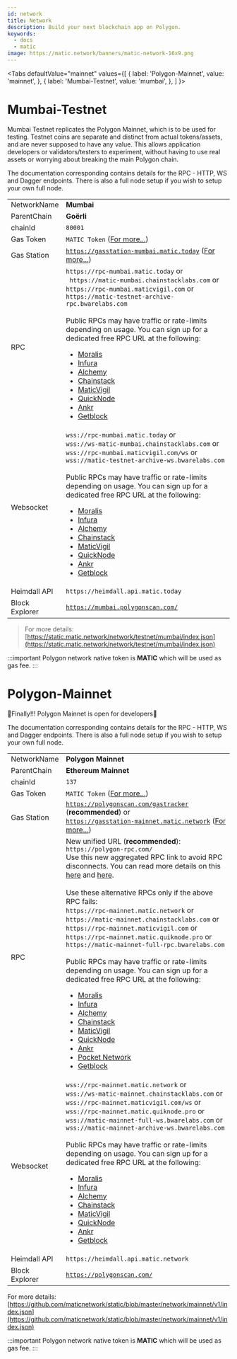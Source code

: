 ```yaml
---
id: network
title: Network
description: Build your next blockchain app on Polygon.
keywords:
  - docs
  - matic
image: https://matic.network/banners/matic-network-16x9.png 
---
```


<Tabs
  defaultValue="mainnet"
  values={[
    { label: 'Polygon-Mainnet', value: 'mainnet', },
    { label: 'Mumbai-Testnet', value: 'mumbai', },
  ]
}>
<TabItem value="mumbai">

# Mumbai-Testnet
Mumbai Testnet replicates the Polygon Mainnet, which is to be used for testing. Testnet coins are separate and distinct from actual tokens/assets, and are never supposed to have any value. This allows application developers or validators/testers to experiment, without having to use real assets or worrying about breaking the main Polygon chain.

The documentation corresponding contains details for the RPC - HTTP, WS and Dagger endpoints. There is also a full node setup if you wish to setup your own full node.

|              |                                        |
|--------------|----------------------------------------|
| NetworkName  | **Mumbai**                                 |
| ParentChain  | **Goërli**                                 |
| chainId      | `80001`                                  |
| Gas Token    | `MATIC Token` ([For more...](gas-token)) |
| Gas Station    | [`https://gasstation-mumbai.matic.today`](https://gasstation-mumbai.matic.today) ([For more...](/docs/develop/tools/matic-gas-station)) |
| RPC          | `https://rpc-mumbai.matic.today` or <br/>` https://matic-mumbai.chainstacklabs.com` or <br/>`https://rpc-mumbai.maticvigil.com` or <br/>`https://matic-testnet-archive-rpc.bwarelabs.com`  <br/> <br/>Public RPCs may have traffic or rate-limits depending on usage. You can sign up for a dedicated free RPC URL at the following: <br/> <ul><li>[Moralis](https://moralis.io)</li><li>[Infura](https://infura.io)</li><li>[Alchemy](https://www.alchemy.com/)</li><li> [Chainstack](https://chainstack.com/build-better-with-polygon/)</li><li>[MaticVigil](https://rpc.maticvigil.com/)</li> <li> [QuickNode](https://blog.quicknode.com/polygon-matic-is-now-live-on-quiknode-api/) </li><li>[Ankr](https://www.ankr.com/)</li><li> [Getblock](https://getblock.io/en/) </li> </ul>    |
| Websocket    | `wss://rpc-mumbai.matic.today` or <br/>`wss://ws-matic-mumbai.chainstacklabs.com` or <br/> `wss://rpc-mumbai.maticvigil.com/ws` or <br/> `wss://matic-testnet-archive-ws.bwarelabs.com`  <br/><br/>Public RPCs may have traffic or rate-limits depending on usage. You can sign up for a dedicated free RPC URL at the following: <br/> <ul><li>[Moralis](https://moralis.io)</li><li>[Infura](https://infura.io)</li><li>[Alchemy](https://www.alchemy.com/)</li><li> [Chainstack](https://chainstack.com/build-better-with-polygon/)</li><li>[MaticVigil](https://rpc.maticvigil.com/)</li> <li> [QuickNode](https://blog.quicknode.com/polygon-matic-is-now-live-on-quiknode-api/) </li><li>[Ankr](https://www.ankr.com/)</li><li> [Getblock](https://getblock.io/en/) </li></ul>     |
| Heimdall API | `https://heimdall.api.matic.today` |
| Block Explorer |[`https://mumbai.polygonscan.com/`](https://mumbai.polygonscan.com/)|


> For more details: [https://static.matic.network/network/testnet/mumbai/index.json](https://static.matic.network/network/testnet/mumbai/index.json)

:::important
Polygon network native token is **MATIC** which will be used as gas fee.
:::

</TabItem>
<TabItem value="mainnet">

# Polygon-Mainnet

🎉Finally!!! Polygon Mainnet is open for developers🎉

The documentation corresponding contains details for the RPC - HTTP, WS and Dagger endpoints. There is also a full node setup if you wish to setup your own full node.


|              |                                        |
|--------------|----------------------------------------|
| NetworkName  | **Polygon Mainnet**                                 |
| ParentChain  | **Ethereum Mainnet**                                 |
| chainId      | `137`                                  |
| Gas Token    | `MATIC Token` ([For more...](gas-token)) |
| Gas Station    | [`https://polygonscan.com/gastracker`](https://polygonscan.com/gastracker) (**recommended**) or <br/> [`https://gasstation-mainnet.matic.network`](https://gasstation-mainnet.matic.network) ([For more...](/docs/develop/tools/matic-gas-station)) |[
| RPC          | New unified URL (**recommended**): `https://polygon-rpc.com/`<br/>Use this new aggregated RPC link to avoid RPC disconnects. You can read more details on this [here](https://twitter.com/0xPolygon/status/1431277874238169094) and [here](https://blog.polygon.technology/polygon-rpc-gateway-will-provide-a-free-high-performance-connection-to-the-polygon-pos-blockchain-df148958d418).<br/><br/>Use these alternative RPCs only if the above RPC fails:<br/> `https://rpc-mainnet.matic.network` or <br/>`https://matic-mainnet.chainstacklabs.com` or <br/>`https://rpc-mainnet.maticvigil.com` or <br/>`https://rpc-mainnet.matic.quiknode.pro` or <br/> `https://matic-mainnet-full-rpc.bwarelabs.com`<br/><br/>Public RPCs may have traffic or rate-limits depending on usage. You can sign up for a dedicated free RPC URL at the following: <br/> <ul><li>[Moralis](https://moralis.io)</li><li>[Infura](https://infura.io)</li><li>[Alchemy](https://www.alchemy.com/)</li><li> [Chainstack](https://chainstack.com/build-better-with-polygon/)</li><li>[MaticVigil](https://rpc.maticvigil.com/)</li> <li> [QuickNode](https://blog.quicknode.com/polygon-matic-is-now-live-on-quiknode-api/) </li><li>[Ankr](https://www.ankr.com/)</li><li>[Pocket Network](https://www.portal.pokt.network/#1)</li><li> [Getblock](https://getblock.io/en/) </li></ul>  |
| Websocket    | `wss://rpc-mainnet.matic.network` or <br/>`wss://ws-matic-mainnet.chainstacklabs.com`  or <br/> `wss://rpc-mainnet.maticvigil.com/ws` or <br/>`wss://rpc-mainnet.matic.quiknode.pro` or <br/> `wss://matic-mainnet-full-ws.bwarelabs.com` or <br/>`wss://matic-mainnet-archive-ws.bwarelabs.com`<br/> <br/>Public RPCs may have traffic or rate-limits depending on usage. You can sign up for a dedicated free RPC URL at the following: <br/> <ul><li>[Moralis](https://moralis.io)</li><li>[Infura](https://infura.io)</li><li>[Alchemy](https://www.alchemy.com/)</li><li> [Chainstack](https://chainstack.com/build-better-with-polygon/)</li><li>[MaticVigil](https://rpc.maticvigil.com/)</li> <li> [QuickNode](https://blog.quicknode.com/polygon-matic-is-now-live-on-quiknode-api/) </li><li>[Ankr](https://www.ankr.com/)</li><li> [Getblock](https://getblock.io/en/) </li></ul>     |
| Heimdall API | `https://heimdall.api.matic.network` |
| Block Explorer | [`https://polygonscan.com/`](https://www.polygonscan.com/)|


For more details: [https://github.com/maticnetwork/static/blob/master/network/mainnet/v1/index.json](https://github.com/maticnetwork/static/blob/master/network/mainnet/v1/index.json)

:::important
Polygon network native token is **MATIC** which will be used as gas fee.
:::

</TabItem>
</Tabs>
